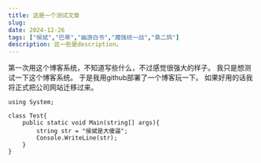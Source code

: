 ```yaml
---
title: 这是一个测试文章
slug: 
date: 2024-12-26
tags: ["侯斌","巴蒂","幽游白书","魔强统一战","桑二鸽"]
description: 这一些是description。
---
```



第一次用这个博客系统，不知道写些什么，不过感觉很强大的样子。
我只是想测试一下这个博客系统。
于是我用github部署了一个博客玩一下。
如果好用的话我将正式把公司网站迁移过来。
```
using System;

class Test{
    public static void Main(string[] args){
        string str = "侯斌是大傻逼";
        Console.WriteLine(str);
    }
}
```
